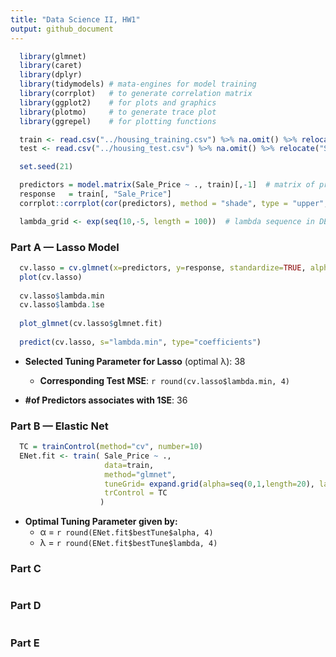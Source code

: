```yaml
---
title: "Data Science II, HW1"
output: github_document
---
```


```r
  library(glmnet)
  library(caret)
  library(dplyr)
  library(tidymodels) # mata-engines for model training
  library(corrplot)   # to generate correlation matrix
  library(ggplot2)    # for plots and graphics
  library(plotmo)     # to generate trace plot 
  library(ggrepel)    # for plotting functions
```

```r
  train <- read.csv("../housing_training.csv") %>% na.omit() %>% relocate("Sale_Price","Overall_Qual","Kitchen_Qual","Fireplace_Qu","Exter_Qual")
  test <- read.csv("../housing_test.csv") %>% na.omit() %>% relocate("Sale_Price","Overall_Qual","Kitchen_Qual","Fireplace_Qu","Exter_Qual")
```

```r
  set.seed(21)
```

```r
  predictors = model.matrix(Sale_Price ~ ., train)[,-1]  # matrix of predictors, converted categorical to dummies
  response   = train[, "Sale_Price"]
  corrplot::corrplot(cor(predictors), method = "shade", type = "upper", tl.cex=.75, tl.col="black") # heatmap
```

```r
  lambda_grid <- exp(seq(10,-5, length = 100))  # lambda sequence in DESC order
```

### Part A — Lasso Model

```r
  cv.lasso = cv.glmnet(x=predictors, y=response, standardize=TRUE, alpha=1, lambda=lambda_grid)
  plot(cv.lasso)
  
  cv.lasso$lambda.min
  cv.lasso$lambda.1se
  
  plot_glmnet(cv.lasso$glmnet.fit)
  
  predict(cv.lasso, s="lambda.min", type="coefficients")
```

-   **Selected Tuning Parameter for Lasso** (optimal λ): 38

    -   **Corresponding Test MSE**: `r round(cv.lasso$lambda.min, 4)`

-   **#of Predictors associates with 1SE**: 36

### Part B — Elastic Net

```r
  TC = trainControl(method="cv", number=10)
  ENet.fit <- train( Sale_Price ~ ., 
                     data=train,
                     method="glmnet", 
                     tuneGrid= expand.grid(alpha=seq(0,1,length=20), lambda=lambda_grid),
                     trControl = TC
                    )
```

-   **Optimal Tuning Parameter given by:**
    -   α = `r round(ENet.fit$bestTune$alpha, 4)`
    -   λ = `r round(ENet.fit$bestTune$lambda, 4)`

### Part C

```r

```

### Part D

```r

```

### Part E
